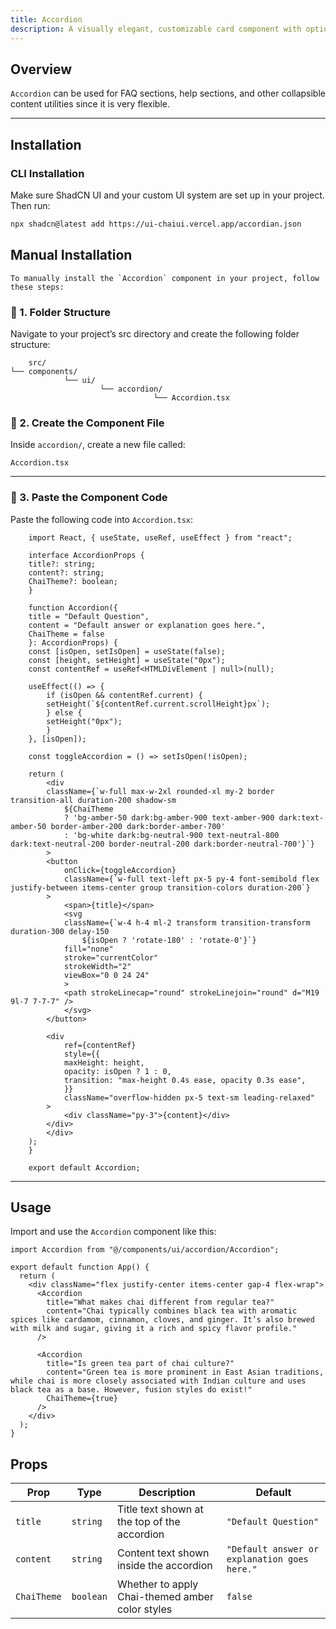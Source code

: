 ```yaml
---
title: Accordion
description: A visually elegant, customizable card component with optional Chai theme support.
---
```



## Overview

`Accordion` can be used for FAQ sections, help sections, and other collapsible content utilities since it is very flexible.

<ComponentPreview code={AccordionCode}>
  <ShowAccordion />
</ComponentPreview>

---

## Installation

### CLI Installation

Make sure ShadCN UI and your custom UI system are set up in your project. Then run:

```bash
npx shadcn@latest add https://ui-chaiui.vercel.app/accordian.json

```

## Manual Installation

```mdx
To manually install the `Accordion` component in your project, follow these steps:
```

### 📁 1. Folder Structure

Navigate to your project’s src directory and create the following folder structure:

```
    src/
└── components/
            └── ui/
                    └── accordion/
                                └── Accordion.tsx
```
### 🧩 2. Create the Component File

Inside `accordion/`, create a new file called:
```
Accordion.tsx
```
--- 

### 🧾 3. Paste the Component Code

Paste the following code into `Accordion.tsx`:

```tsx
    import React, { useState, useRef, useEffect } from "react";

    interface AccordionProps {
    title?: string;
    content?: string;
    ChaiTheme?: boolean;
    }

    function Accordion({
    title = "Default Question",
    content = "Default answer or explanation goes here.",
    ChaiTheme = false
    }: AccordionProps) {
    const [isOpen, setIsOpen] = useState(false);
    const [height, setHeight] = useState("0px");
    const contentRef = useRef<HTMLDivElement | null>(null);

    useEffect(() => {
        if (isOpen && contentRef.current) {
        setHeight(`${contentRef.current.scrollHeight}px`);
        } else {
        setHeight("0px");
        }
    }, [isOpen]);

    const toggleAccordion = () => setIsOpen(!isOpen);

    return (
        <div
        className={`w-full max-w-2xl rounded-xl my-2 border transition-all duration-200 shadow-sm
            ${ChaiTheme
            ? 'bg-amber-50 dark:bg-amber-900 text-amber-900 dark:text-amber-50 border-amber-200 dark:border-amber-700'
            : 'bg-white dark:bg-neutral-900 text-neutral-800 dark:text-neutral-200 border-neutral-200 dark:border-neutral-700'}`}
        >
        <button
            onClick={toggleAccordion}
            className={`w-full text-left px-5 py-4 font-semibold flex justify-between items-center group transition-colors duration-200`}
        >
            <span>{title}</span>
            <svg
            className={`w-4 h-4 ml-2 transform transition-transform duration-300 delay-150
                ${isOpen ? 'rotate-180' : 'rotate-0'}`}
            fill="none"
            stroke="currentColor"
            strokeWidth="2"
            viewBox="0 0 24 24"
            >
            <path strokeLinecap="round" strokeLinejoin="round" d="M19 9l-7 7-7-7" />
            </svg>
        </button>

        <div
            ref={contentRef}
            style={{
            maxHeight: height,
            opacity: isOpen ? 1 : 0,
            transition: "max-height 0.4s ease, opacity 0.3s ease",
            }}
            className="overflow-hidden px-5 text-sm leading-relaxed"
        >
            <div className="py-3">{content}</div>
        </div>
        </div>
    );
    }

    export default Accordion;
```


---

## Usage

Import and use the `Accordion` component like this:

```tsx
import Accordion from "@/components/ui/accordion/Accordion";

export default function App() {
  return (
    <div className="flex justify-center items-center gap-4 flex-wrap">
      <Accordion
        title="What makes chai different from regular tea?"
        content="Chai typically combines black tea with aromatic spices like cardamom, cinnamon, cloves, and ginger. It’s also brewed with milk and sugar, giving it a rich and spicy flavor profile."
      />

      <Accordion
        title="Is green tea part of chai culture?"
        content="Green tea is more prominent in East Asian traditions, while chai is more closely associated with Indian culture and uses black tea as a base. However, fusion styles do exist!"
        ChaiTheme={true}
      />
    </div>
  );
}

```

## Props

| **Prop**     | **Type**    | **Description**                                      | **Default**                                                  |
|--------------|-------------|------------------------------------------------------|--------------------------------------------------------------|
| `title`      | `string`    | Title text shown at the top of the accordion         | `"Default Question"`                                         |
| `content`    | `string`    | Content text shown inside the accordion              | `"Default answer or explanation goes here."`                |
| `ChaiTheme`  | `boolean`   | Whether to apply Chai-themed amber color styles      | `false`                                                      |
